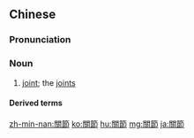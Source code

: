 {{also|关节}}
==Chinese==
{{zh-forms|s=关节}}
{{wikipedia|lang=zh}}

===Pronunciation===
{{zh-pron
|m=guānjié
|c=gwaan1 zit3
|h=pfs=kôan-chiet
|mn=koan-chat/koan-chiat
|cat=n
}}

===Noun===
{{zh-noun}}

# {{lb|zh|anatomy}} [[joint]]; the [[joints]]

====Derived terms====
{{zh-der|關節炎|類風濕性關節炎}}

{{zh-cat|Anatomy}}

[[zh-min-nan:關節]]
[[ko:關節]]
[[hu:關節]]
[[mg:關節]]
[[ja:關節]]